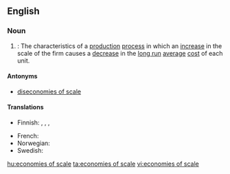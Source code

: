 ==English==

===Noun===
{{wikipedia}}
{{en-plural noun|sg=[[economies]] of [[scale]]}}

# {{context|economics|plurale tantum}}: The characteristics of a [[production]] [[process]] in which an [[increase]] in the scale of the firm causes a [[decrease]] in the [[long run]] [[average]] [[cost]] of each unit.

====Antonyms====
* [[diseconomies of scale]]

====Translations====
{{trans-top|the characteristics of a production process}}
* Finnish: {{t-|fi|mittakaavaedut}}, {{t-|fi|suurtuotannon edut}}, {{t-|fi|suuruuden ekonomia}},{{t-|fi|skaalaetu}}
{{trans-mid}}
* French: {{t-|fr|économies d'échelle|f|p}}
* Norwegian: {{t|no|stordriftsfordel|m}}
* Swedish: {{t-|sv|stordriftsfördelar}}
{{trans-bottom}}

[[hu:economies of scale]]
[[ta:economies of scale]]
[[vi:economies of scale]]